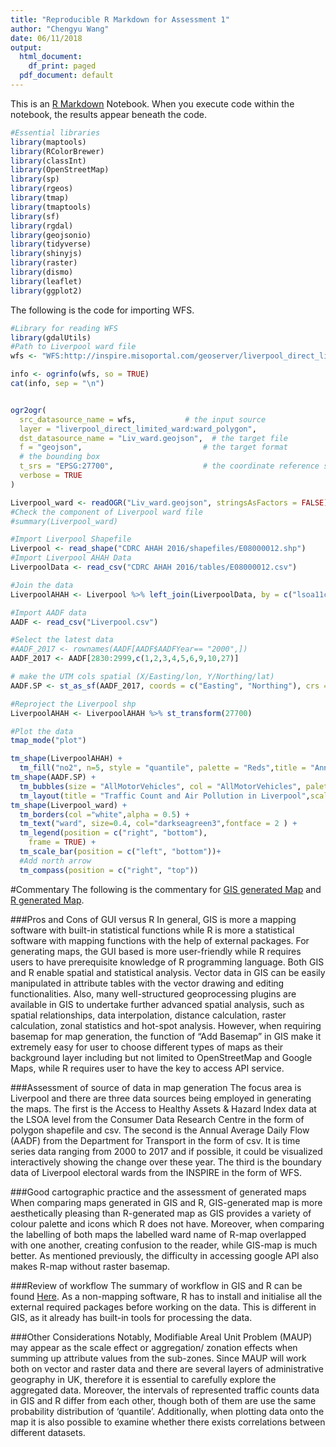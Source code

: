 ```yaml
---
title: "Reproducible R Markdown for Assessment 1"
author: "Chengyu Wang"
date: 06/11/2018
output:
  html_document:
    df_print: paged
  pdf_document: default
---
```


This is an [R Markdown](http://rmarkdown.rstudio.com) Notebook. When you execute code within the notebook, the results appear beneath the code. 



```r
#Essential libraries 
library(maptools)
library(RColorBrewer)
library(classInt)
library(OpenStreetMap)
library(sp)
library(rgeos)
library(tmap)
library(tmaptools)
library(sf)
library(rgdal)
library(geojsonio)
library(tidyverse)
library(shinyjs)
library(raster)
library(dismo)
library(leaflet)
library(ggplot2)
```

The following is the code for importing WFS.
```r
#Library for reading WFS
library(gdalUtils)
#Path to Liverpool ward file
wfs <- "WFS:http://inspire.misoportal.com/geoserver/liverpool_direct_limited_ward/wfs?service=wfs&version=2.0.0&request=GetCapabilities"

info <- ogrinfo(wfs, so = TRUE)
cat(info, sep = "\n")


ogr2ogr(
  src_datasource_name = wfs,           # the input source
  layer = "liverpool_direct_limited_ward:ward_polygon",                    # the layer from the input
  dst_datasource_name = "Liv_ward.geojson",  # the target file
  f = "geojson",                           # the target format
  # the bounding box
  t_srs = "EPSG:27700",                    # the coordinate reference system
  verbose = TRUE
)

Liverpool_ward <- readOGR("Liv_ward.geojson", stringsAsFactors = FALSE)
#Check the component of Liverpool ward file
#summary(Liverpool_ward)
```


```r
#Import Liverpool Shapefile
Liverpool <- read_shape("CDRC AHAH 2016/shapefiles/E08000012.shp")
#Import Liverpool AHAH Data
LiverpoolData <- read_csv("CDRC AHAH 2016/tables/E08000012.csv")

#Join the data 
LiverpoolAHAH <- Liverpool %>% left_join(LiverpoolData, by = c("lsoa11cd" = "lsoa11cd"))

#Import AADF data
AADF <- read_csv("Liverpool.csv")

#Select the latest data
#AADF_2017 <- rownames(AADF[AADF$AADFYear== "2000",])
AADF_2017 <- AADF[2830:2999,c(1,2,3,4,5,6,9,10,27)]

# make the UTM cols spatial (X/Easting/lon, Y/Northing/lat)
AADF.SP <- st_as_sf(AADF_2017, coords = c("Easting", "Northing"), crs = 27700)

#Reproject the Liverpool shp
LiverpoolAHAH <- LiverpoolAHAH %>% st_transform(27700)

#Plot the data
tmap_mode("plot")

tm_shape(LiverpoolAHAH) + 
  tm_fill("no2", n=5, style = "quantile", palette = "Reds",title = "Annual mean NO2 (µgm3)") +
tm_shape(AADF.SP) + 
  tm_bubbles(size = "AllMotorVehicles", col = "AllMotorVehicles", palette = "Purples", scale= 0.9,alpha = 1,style = "quantile", legend.size.show = FALSE, title.col = "All motor-vehicles per day",border.alpha = 0.1) +
  tm_layout(title = "Traffic Count and Air Pollution in Liverpool",scale = 0.8, legend.text.size = 1, legend.title.size = 1.1, frame = FALSE,legend.outside = TRUE) +
tm_shape(Liverpool_ward) +
  tm_borders(col ="white",alpha = 0.5) +
  tm_text("ward", size=0.4, col="darkseagreen3",fontface = 2 ) +
  tm_legend(position = c("right", "bottom"), 
	frame = TRUE) +
  tm_scale_bar(position = c("left", "bottom"))+
  #Add north arrow
  tm_compass(position = c("right", "top"))

```

#Commentary 
The following is the commentary for [GIS generated Map](GIS_MAP.jpg) and [R generated Map](R_MAP.jpg).

###Pros and Cons of GUI versus R 
In general, GIS is more a mapping software with built-in statistical functions while R is more a statistical software with mapping functions with the help of external packages. For generating maps, the GUI based is more user-friendly while R requires users to have prerequisite knowledge of R programming language. Both GIS and R enable spatial and statistical analysis. Vector data in GIS can be easily manipulated in attribute tables with the vector drawing and editing functionalities. Also, many well-structured geoprocessing plugins are available in GIS to undertake further advanced spatial analysis, such as spatial relationships, data interpolation, distance calculation, raster calculation, zonal statistics and hot-spot analysis. However, when requiring basemap for map generation, the function of “Add Basemap” in GIS make it extremely easy for user to choose different types of maps as their background layer including but not limited to OpenStreetMap and Google Maps, while R requires user to have the key to access API service. 

###Assessment of source of data in map generation
The focus area is Liverpool and there are three data sources being employed in generating the maps. The first is the Access to Healthy Assets & Hazard Index data at the LSOA level from the Consumer Data Research Centre in the form of polygon shapefile and csv. The second is the Annual Average Daily Flow (AADF) from the Department for Transport in the form of csv. It is time series data ranging from 2000 to 2017 and if possible, it could be visualized interactively showing the change over these year. The third is the boundary data of Liverpool electoral wards from the INSPIRE in the form of WFS. 

###Good cartographic practice and the assessment of generated maps 
When comparing maps generated in GIS and R, GIS-generated map is more aesthetically pleasing than R-generated map as GIS provides a variety of colour palette and icons which R does not have. Moreover, when comparing the labelling of both maps the labelled ward name of R-map overlapped with one another, creating confusion to the reader, while GIS-map is much better. As mentioned previously, the difficulty in accessing google API also makes R-map without raster basemap. 

###Review of workflow 
The summary of workflow in GIS and R can be found [Here](Summary of workflow.jpg). As a non-mapping software, R has to install and initialise all the external required packages before working on the data. This is different in GIS, as it already has built-in tools for processing the data.

###Other Considerations
Notably, Modifiable Areal Unit Problem (MAUP) may appear as the scale effect or aggregation/ zonation effects when summing up attribute values from the sub-zones. Since MAUP will work both on vector and raster data and there are several layers of administrative geography in UK, therefore it is essential to carefully explore the aggregated data. Moreover, the intervals of represented traffic counts data in GIS and R differ from each other, though both of them are use the same probability distribution of ‘quantile’. Additionally, when plotting data onto the map it is also possible to examine whether there exists correlations between different datasets.




